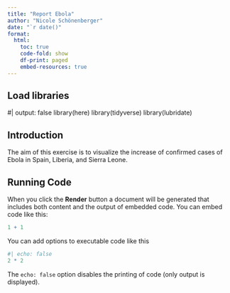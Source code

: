 ```yaml
---
title: "Report Ebola"
author: "Nicole Schönenberger"
date: "`r date()"
format:
  html:
    toc: true
    code-fold: show
    df-print: paged
    embed-resources: true
---
```


## Load libraries
#| output: false
library(here)
library(tidyverse)
library(lubridate)

## Introduction
The aim of this exercise is to visualize the increase of confirmed cases of Ebola in Spain, Liberia, and Sierra Leone. 

## Running Code

When you click the **Render** button a document will be generated that includes both content and the output of embedded code. You can embed code like this:

```r
1 + 1
```

You can add options to executable code like this

```r
#| echo: false
2 * 2
```

The `echo: false` option disables the printing of code (only output is displayed).
